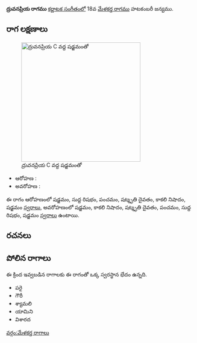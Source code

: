 {{Infobox ragam
	| name          	= ద్రువనప్రియ
	| synonym	    	= 
	| mela          	= 
	| chakra        	= 
	| janaka        	= 
	| type          	= ఔదవ
	| arohanam      	= {{svaraC|S|R1|P|D3|N3|S'}} 
	| avarohanam    	= {{svaraC|S'|N3|D3|P|R1|S}}
	| jeeva         	=
	| chhaya        	=
	| nyasa         	=
	| vishesha      	= 
	| equivalent  		= 
}}
{{కర్ణాటక సంగీత రాగాలు}}
'''ద్రువనప్రియ రాగము''' [[కర్ణాటక సంగీతం]]లో 18వ [[మేళకర్త రాగము]]  హటకంబరీ జన్యము. 


==రాగ లక్షణాలు==
[[Image:druvanapriya_kb2wiki.png|thumb|right|316px|''ద్రువనప్రియ'' C వద్ద షడ్జమంతో]]

* ఆరోహణ : {{svaraC|S|R1|P|D3|N3|S'}} 
* అవరోహణ : {{svaraC|S'|N3|D3|P|R1|S}}

ఈ రాగం ఆరోహణంలో షడ్జమం, సుద్ద  రిషభం, పంచమం, షట్శృతి దైవతం, కాకలి  నిషాదం, షడ్జమం [[స్వరాలు]], అవరోహణంలో షడ్జమం, కాకలి  నిషాదం, షట్శృతి దైవతం, పంచమం, సుద్ద  రిషభం, షడ్జమం [[స్వరాలు]] ఉంటాయి.

==రచనలు==



==పోలిన రాగాలు==
ఈ క్రింద ఇవ్వబడిన రాగాలకు ఈ రాగంతో ఒక్క స్వరస్థాన భేదం ఉన్నది.
* పరై
* గౌరీ
* శ్యామలి
* యామిని
* విశారద



[[వర్గం:మేళకర్త రాగాలు]]
